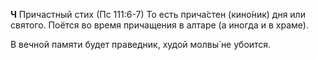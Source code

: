 
**Ч** Причастный стих (Пс 111:6-7) <Tooltip>То есть прича́стен (кино́ник) дня или святого. Поётся во время прича­ще­ния в алтаре (а иногда и в храме).</Tooltip>

В вечной памяти будет праведник, худой молвы́ не убоится.
